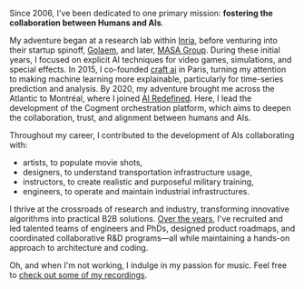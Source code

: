 Since 2006, I've been dedicated to one primary mission: **fostering the collaboration between Humans and AIs**.

My adventure began at a research lab within [Inria](https://inria.fr), before venturing into their startup spinoff, [Golaem](http://golaem.com), and later, [MASA Group](https://masasim.com). During these initial years, I focused on explicit AI techniques for video games, simulations, and special effects. In 2015, I co-founded [craft ai](https://craft.ai) in Paris, turning my attention to making machine learning more explainable, particularly for time-series prediction and analysis. By 2020, my adventure brought me across the Atlantic to Montréal, where I joined [AI Redefined](https://www.ai-r.com). Here, I lead the development of the Cogment orchestration platform, which aims to deepen the collaboration, trust, and alignment between humans and AIs.

Throughout my career, I contributed to the development of AIs collaborating with:

- artists, to populate movie shots,
- designers, to understand transportation infrastructure usage,
- instructors, to create realistic and purposeful military training,
- engineers, to operate and maintain industrial infrastructures.

I thrive at the crossroads of research and industry, transforming innovative algorithms into practical B2B solutions. [Over the years](/resume), I've recruited and led talented teams of engineers and PhDs, designed product roadmaps, and coordinated collaborative R&D programs—all while maintaining a hands-on approach to architecture and coding.

Oh, and when I'm not working, I indulge in my passion for music. Feel free to [check out some of my recordings](/music).
